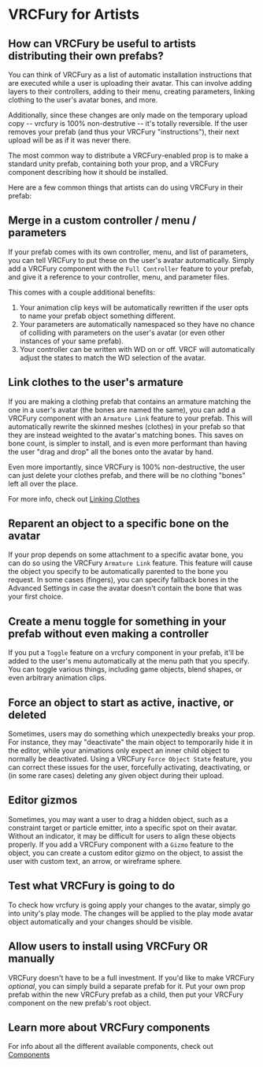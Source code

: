 # VRCFury for Artists

## How can VRCFury be useful to artists distributing their own prefabs?

You can think of VRCFury as a list of automatic installation instructions that are executed while a user is uploading their avatar. This can involve adding layers to their controllers, adding to their menu, creating parameters, linking clothing to the user's avatar bones, and more.

Additionally, since these changes are only made on the temporary upload copy -- vrcfury is 100% non-destrutive -- it's totally reversible. If the user removes your prefab (and thus your VRCFury "instructions"), their next upload will be as if it was never there.

The most common way to distribute a VRCFury-enabled prop is to make a standard unity prefab, containing both your prop, and a VRCFury component describing how it should be installed.

Here are a few common things that artists can do using VRCFury in their prefab:

## Merge in a custom controller / menu / parameters

If your prefab comes with its own controller, menu, and list of parameters, you can tell VRCFury to put these on the user's avatar automatically. Simply add a VRCFury component with the `Full Controller` feature to your prefab, and give it a reference to your controller, menu, and parameter files.

This comes with a couple additional benefits:
1. Your animation clip keys will be automatically rewritten if the user opts to name your prefab object something different.
2. Your parameters are automatically namespaced so they have no chance of colliding with parameters on the user's avatar (or even other instances of your same prefab).
3. Your controller can be written with WD on or off. VRCF will automatically adjust the states to match the WD selection of the avatar.

## Link clothes to the user's armature

If you are making a clothing prefab that contains an armature matching the one in a user's avatar (the bones are named the same), you can add a VRCFury component with an `Armature Link` feature to your prefab. This will automatically rewrite the skinned meshes (clothes) in your prefab so that they are instead weighted to the avatar's matching bones. This saves on bone count, is simpler to install, and is even more performant than having the user "drag and drop" all the bones onto the avatar by hand.

Even more importantly, since VRCFury is 100% non-destructive, the user can just delete your clothes prefab, and there will be no clothing "bones" left all over the place.

For more info, check out [Linking Clothes](linking-clothes)

## Reparent an object to a specific bone on the avatar

If your prop depends on some attachment to a specific avatar bone, you can do so using the VRCFury `Armature Link` feature. This feature will cause the object you specify to be automatically parented to the bone you request. In some cases (fingers), you can specify fallback bones in the Advanced Settings in case the avatar doesn't contain the bone that was your first choice.

## Create a menu toggle for something in your prefab without even making a controller

If you put a `Toggle` feature on a vrcfury component in your prefab, it'll be added to the user's menu automatically at the menu path that you specify. You can toggle various things, including game objects, blend shapes, or even arbitrary animation clips.

## Force an object to start as active, inactive, or deleted

Sometimes, users may do something which unexpectedly breaks your prop. For instance, they may "deactivate" the main object to temporarily hide it in the editor, while your animations only expect an inner child object to normally be deactivated. Using a VRCFury `Force Object State` feature, you can correct these issues for the user, forcefully activating, deactivating, or (in some rare cases) deleting any given object during their upload.

## Editor gizmos

Sometimes, you may want a user to drag a hidden object, such as a constraint target or particle emitter, into a specific spot on their avatar. Without an indicator, it may be difficult for users to align these objects properly. If you add a VRCFury component with a `Gizmo` feature to the object, you can create a custom editor gizmo on the object, to assist the user with custom text, an arrow, or wireframe sphere.

## Test what VRCFury is going to do

To check how vrcfury is going apply your changes to the avatar, simply go into unity's play mode. The changes will be applied to the play mode avatar object automatically and your changes should be visible.

## Allow users to install using VRCFury OR manually

VRCFury doesn't have to be a full investment. If you'd like to make VRCFury *optional*, you can simply build a separate prefab for it. Put your own prop prefab within the new VRCFury prefab as a child, then put your VRCFury component on the new prefab's root object.

## Learn more about VRCFury components

For info about all the different available components, check out [Components](/components)
